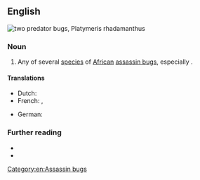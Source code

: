 {{also|predator-bug}}
==English==
[[File:Reduviidae - Platymeris rhadamanthus.jpg|thumb|two '''predator bugs''', ''Platymeris rhadamanthus'']]
{{wikipedia/test|missing=true}}

===Noun===
{{en-noun}}

# Any of several [[species]] of [[African]] [[assassin bug]]s, especially {{taxlink|Platymeris rhadamanthus|species|noshow=1}}.

====Translations====
{{trans-top|species}}
* Dutch: {{t|nl|roofwants|m}}
* French: {{t+|fr|réduve|m}}, {{t|fr|punaise assassin}}
{{trans-mid}}
* German: {{t|de|Raubwanze}}
{{trans-bottom}}

===Further reading===
* {{pedia|Platymeris|i=1}}
* {{specieslite|Platymeris|i=1}}

[[Category:en:Assassin bugs]]